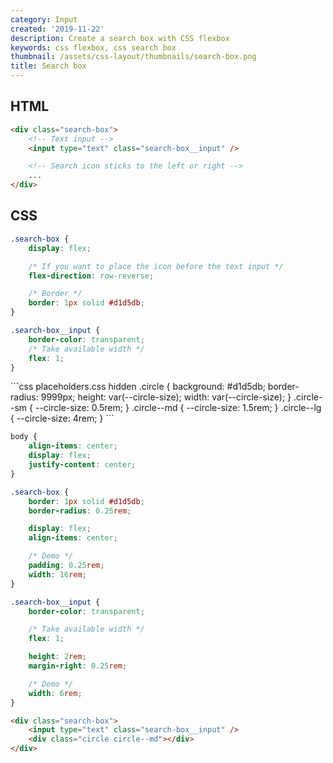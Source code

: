 ```yaml
---
category: Input
created: '2019-11-22'
description: Create a search box with CSS flexbox
keywords: css flexbox, css search box
thumbnail: /assets/css-layout/thumbnails/search-box.png
title: Search box
---
```


## HTML

```html index.html
<div class="search-box">
    <!-- Text input -->
    <input type="text" class="search-box__input" />

    <!-- Search icon sticks to the left or right -->
    ...
</div>
```

## CSS

```css styles.css
.search-box {
    display: flex;

    /* If you want to place the icon before the text input */
    flex-direction: row-reverse;

    /* Border */
    border: 1px solid #d1d5db;
}

.search-box__input {
    border-color: transparent;
    /* Take available width */
    flex: 1;
}
```

<Playground>
```css placeholders.css hidden
.circle {
    background: #d1d5db;
    border-radius: 9999px;
    height: var(--circle-size);
    width: var(--circle-size);
}
.circle--sm {
    --circle-size: 0.5rem;
}
.circle--md {
    --circle-size: 1.5rem;
}
.circle--lg {
    --circle-size: 4rem;
}
```

```css styles.css hidden
body {
    align-items: center;
    display: flex;
    justify-content: center;
}

.search-box {
    border: 1px solid #d1d5db;
    border-radius: 0.25rem;

    display: flex;
    align-items: center;

    /* Demo */
    padding: 0.25rem;
    width: 16rem;
}

.search-box__input {
    border-color: transparent;

    /* Take available width */
    flex: 1;

    height: 2rem;
    margin-right: 0.25rem;

    /* Demo */
    width: 6rem;
}
```

```html index.html hidden
<div class="search-box">
    <input type="text" class="search-box__input" />
    <div class="circle circle--md"></div>
</div>
```
</Playground>
